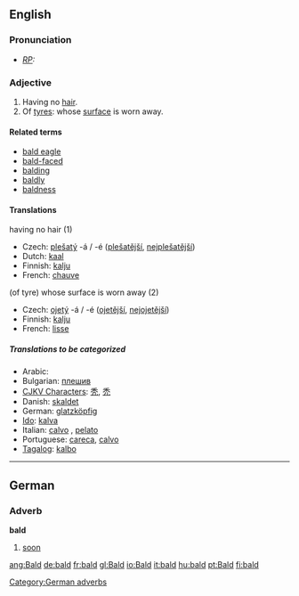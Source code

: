 ==English==
===Pronunciation===
* ''[[RP]]:'' {{IPA|/bɔːld/}}

===Adjective===
{{en-adj-er}}
# Having no [[hair]].
# Of [[tyre]]s: whose [[surface]] is worn away.

====Related terms====
*[[bald eagle]]
*[[bald-faced]]
*[[balding]]
*[[baldly]]
*[[baldness]]

====Translations====
;having no hair (1)
{{top}}
*Czech: [[plešatý]] -á / -é ([[plešatější]], [[nejplešatější]])
*Dutch: [[kaal]]
*Finnish: [[kalju#Finnish|kalju]]
*French: [[chauve]]
{{mid}}
{{bottom}}

;(of tyre) whose surface is worn away (2)
{{top}}
*Czech: [[ojetý]] -á / -é ([[ojetější]], [[nejojetější]])
*Finnish: [[kalju#Finnish|kalju]]
*French: [[lisse]]
{{mid}}
{{bottom}}

=====Translations to be categorized=====
{{checktrans}}
*Arabic: {{ARchar|[[أصلع]]}}
*Bulgarian: [[плешив]] {{m}}
*[[CJKV Characters]]: [[秃]], [[禿]]
*Danish: [[skaldet]]
*German: [[glatzköpfig]]
*[[Ido]]: [[kalva]]
*Italian: [[calvo]] {{m}}, [[pelato]] {{m}}
*Portuguese: [[careca]], [[calvo]] {{m}}
*[[Tagalog]]: [[kalbo]]

----
==German==
===Adverb===
'''bald'''
# [[soon]]

[[Category:German adverbs]]

[[ang:Bald]]
[[de:bald]]
[[fr:bald]]
[[gl:Bald]]
[[io:Bald]]
[[it:bald]]
[[hu:bald]]
[[pt:Bald]]
[[fi:bald]]